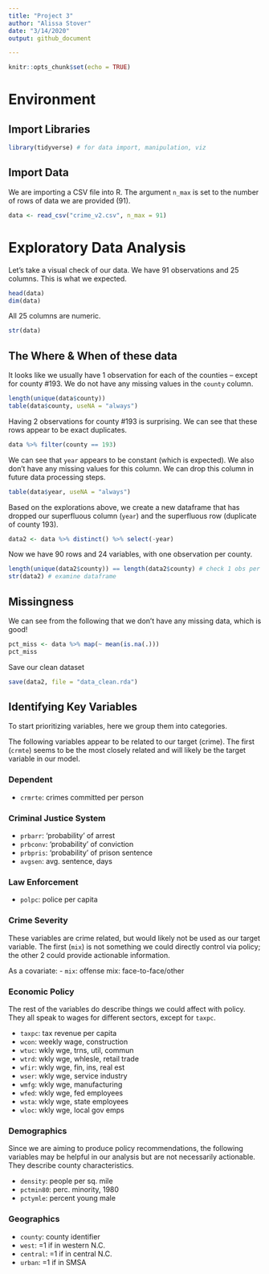 ```yaml
---
title: "Project 3"
author: "Alissa Stover"
date: "3/14/2020"
output: github_document

---
```


```r
knitr::opts_chunk$set(echo = TRUE)
```

# Environment

## Import Libraries 

```r
library(tidyverse) # for data import, manipulation, viz
```

## Import Data

We are importing a CSV file into R. The argument `n_max` is set to the number of rows of data we are provided (91). 

```r
data <- read_csv("crime_v2.csv", n_max = 91)
```

# Exploratory Data Analysis

Let's take a visual check of our data. We have 91 observations and 25 columns. This is what we expected. 

```r
head(data)
dim(data)
```

All 25 columns are numeric. 

```r
str(data)
```

## The Where & When of these data 

It looks like we usually have 1 observation for each of the counties -- except for county #193. We do not have any missing values in the `county` column. 

```r
length(unique(data$county))
table(data$county, useNA = "always")
```

Having 2 observations for county #193 is surprising. We can see that these rows appear to be exact duplicates. 

```r
data %>% filter(county == 193)
```

We can see that `year` appears to be constant (which is expected). We also don't have any missing values for this column. We can drop this column in future data processing steps. 

```r
table(data$year, useNA = "always")
```

Based on the explorations above, we create a new dataframe that has dropped our superfluous column (`year`) and the superfluous row (duplicate of county 193). 

```r
data2 <- data %>% distinct() %>% select(-year)
```

Now we have 90 rows and 24 variables, with one observation per county.

```r
length(unique(data2$county)) == length(data2$county) # check 1 obs per county
str(data2) # examine dataframe 
```

## Missingness

We can see from the following that we don't have any missing data, which is good! 

```r
pct_miss <- data %>% map(~ mean(is.na(.)))
pct_miss
```

Save our clean dataset

```r
save(data2, file = "data_clean.rda")
```

## Identifying Key Variables 

To start prioritizing variables, here we group them into categories. 

The following variables appear to be related to our target (crime). The first (`crmte`) seems to be the most closely related and will likely be the target variable in our model. 

### Dependent 

- `crmrte`: crimes committed per person

### Criminal Justice System

- `prbarr`: 'probability' of arrest
- `prbconv`: 'probability' of conviction
- `prbpris`: 'probability' of prison sentence
- `avgsen`:	avg. sentence, days

### Law Enforcement

- `polpc`:	police per capita

### Crime Severity 

These variables are crime related, but would likely not be used as our target variable. The first (`mix`) is not something we could directly control via policy; the other 2 could provide actionable information. 

As a covariate:
- `mix`:	offense mix: face-to-face/other

### Economic Policy

The rest of the variables do describe things we could affect with policy. They all speak to wages for different sectors, except for `taxpc`.

- `taxpc`:	tax revenue per capita
- `wcon`:	weekly wage, construction
- `wtuc`:	wkly wge, trns, util, commun
- `wtrd`:	wkly wge, whlesle, retail trade
- `wfir`:	wkly wge, fin, ins, real est
- `wser`:	wkly wge, service industry
- `wmfg`:	wkly wge, manufacturing
- `wfed`:	wkly wge, fed employees
- `wsta`:	wkly wge, state employees
- `wloc`:	wkly wge, local gov emps

### Demographics 

Since we are aiming to produce policy recommendations, the following variables may be helpful in our analysis but are not necessarily actionable. They describe county characteristics.

- `density`:	people per sq. mile
- `pctmin80`:	perc. minority, 1980
- `pctymle`:	percent young male

### Geographics

- `county`:	county identifier
- `west`:	=1 if in western N.C.
- `central`:	=1 if in central N.C.
- `urban`:	=1 if in SMSA





